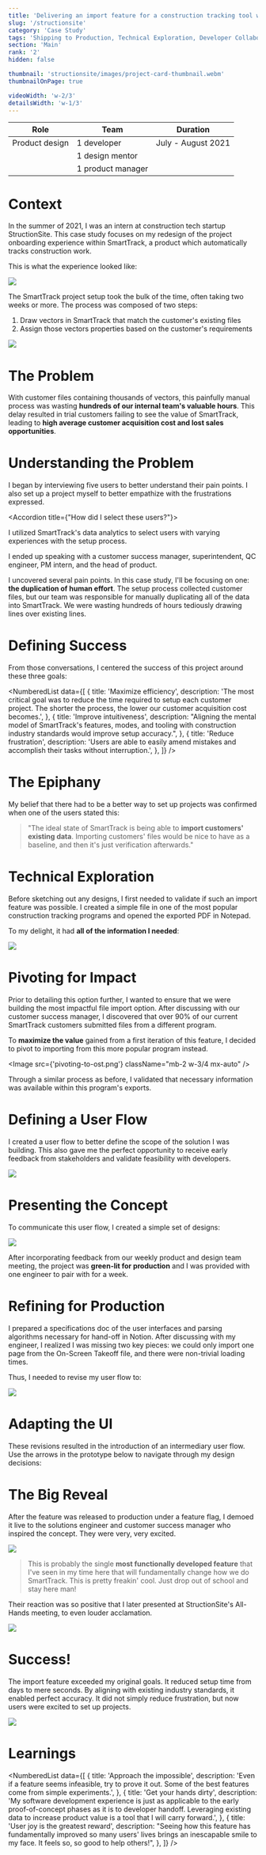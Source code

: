 ```yaml
---
title: 'Delivering an import feature for a construction tracking tool which saved users thousands of hours'
slug: '/structionsite'
category: 'Case Study'
tags: 'Shipping to Production, Technical Exploration, Developer Collaboration'
section: 'Main'
rank: '2'
hidden: false

thumbnail: 'structionsite/images/project-card-thumbnail.webm'
thumbnailOnPage: true

videoWidth: 'w-2/3'
detailsWidth: 'w-1/3'
---
```




| Role           | Team              | Duration           |
| -------------- | ----------------- | ------------------ |
| Product design | 1 developer       | July - August 2021 |
|                | 1 design mentor   |                    |
|                | 1 product manager |

# Context

In the summer of 2021, I was an intern at construction tech startup
StructionSite. This case study focuses on my redesign of the project onboarding
experience within SmartTrack, a product which automatically tracks construction
work.

This is what the experience looked like:

<FullBleed>
  <Image src={'pilot-process.png'} className="mt-3 mb-1 w-3/5 mx-auto" />
</FullBleed>

The SmartTrack project setup took the bulk of the time, often taking two weeks
or more. The process was composed of two steps:

1. Draw vectors in SmartTrack that match the customer's existing files
2. Assign those vectors properties based on the customer's requirements

<FullBleed>
  <Image
    src={'structionsite/images/current-setup-process.webm'}
    className="mt-3 mb-2 mx-auto w-3/4"
    caption="What the current project setup process looked like"
  />
</FullBleed>

# The Problem

<HighlightedSection>

With customer files containing thousands of vectors, this painfully manual
process was wasting **hundreds of our internal team's valuable hours**. This
delay resulted in trial customers failing to see the value of SmartTrack,
leading to **high average customer acquisition cost and lost sales
opportunities**.

</HighlightedSection>

# Understanding the Problem

I began by interviewing five users to better understand their pain points. I
also set up a project myself to better empathize with the frustrations
expressed.

<Note left={false}>

  <Accordion title={"How did I select these users?"}>

I utilized SmartTrack's data analytics to select users with varying experiences
with the setup process.

I ended up speaking with a customer success manager, superintendent, QC
engineer, PM intern, and the head of product.

  </Accordion>

</Note>

I uncovered several pain points. In this case study, I'll be focusing on one:
**the duplication of human effort**. The setup process collected customer files,
but our team was responsible for manually duplicating all of the data into
SmartTrack. We were wasting hundreds of hours tediously drawing lines over
existing lines.

# Defining Success

From those conversations, I centered the success of this project around these
three goals:

<NumberedList
  data={[
    {
      title: 'Maximize efficiency',
      description:
        'The most critical goal was to reduce the time required to setup each customer project. The shorter the process, the lower our customer acquisition cost becomes.',
    },
    {
      title: 'Improve intuitiveness',
      description:
        "Aligning the mental model of SmartTrack's features, modes, and tooling with construction industry standards would improve setup accuracy.",
    },
    {
      title: 'Reduce frustration',
      description:
        'Users are able to easily amend mistakes and accomplish their tasks without interruption.',
    },
  ]}
/>

# The Epiphany

My belief that there had to be a better way to set up projects was confirmed
when one of the users stated this:

> "The ideal state of SmartTrack is being able to **import customers' existing
> data**. Importing customers' files would be nice to have as a baseline, and
> then it's just verification afterwards."

# Technical Exploration

Before sketching out any designs, I first needed to validate if such an import
feature was possible. I created a simple file in one of the most popular
construction tracking programs and opened the exported PDF in Notepad.

To my delight, it had **all of the information I needed**:

<FullBleed>
  <Image
    src={'data-mapping.jpg'}
    caption="Vertices and properties were available as plain text in Bluebeam Revu's exports"
    className="w-3/4 mx-auto"
  />
</FullBleed>

# Pivoting for Impact

Prior to detailing this option further, I wanted to ensure that we were building
the most impactful file import option. After discussing with our customer
success manager, I discovered that over 90% of our current SmartTrack customers
submitted files from a different program.

To **maximize the value** gained from a first iteration of this feature, I
decided to pivot to importing from this more popular program instead.

<Image src={'pivoting-to-ost.png'} className="mb-2 w-3/4 mx-auto" />

Through a similar process as before, I validated that necessary information was
available within this program's exports.

# Defining a User Flow

I created a user flow to better define the scope of the solution I was building.
This also gave me the perfect opportunity to receive early feedback from
stakeholders and validate feasibility with developers.

<FullBleed>
  <Image src={'import-user-flow-1.png'} className="mt-2 w-3/5 mx-auto" />
</FullBleed>

# Presenting the Concept

To communicate this user flow, I created a simple set of designs:

<FullBleed>
  <Image src={'import-initial-mockups.png'} className="w-4/5 mx-auto" />
</FullBleed>

After incorporating feedback from our weekly product and design team meeting,
the project was **green-lit for production** and I was provided with one
engineer to pair with for a week.

# Refining for Production

I prepared a specifications doc of the user interfaces and parsing algorithms
necessary for hand-off in Notion. After discussing with my engineer, I realized
I was missing two key pieces: we could only import one page from the On-Screen
Takeoff file, and there were non-trivial loading times.

Thus, I needed to revise my user flow to:

<FullBleed>
  <Image src={'import-user-flow-2.png'} className="w-4/5 mx-auto mt-2" />
</FullBleed>

# Adapting the UI

These revisions resulted in the introduction of an intermediary user flow. Use
the arrows in the prototype below to navigate through my design decisions:

<FullBleed>
  <FigmaEmbed
    src={
      'https://www.figma.com/embed?embed_host=share&url=https%3A%2F%2Fwww.figma.com%2Fproto%2FEswk9nrt8g3qEOiTKtsDId%2FSetup-Redesign-Materials%3Fpage-id%3D0%253A1%26scaling%3Dscale-down%26node-id%3D2%253A1312%26starting-point-node-id%3D2%253A1312'
    }
    hideUI={true}
  />
</FullBleed>

# The Big Reveal

After the feature was released to production under a feature flag, I demoed it
live to the solutions engineer and customer success manager who inspired the
concept. They were very, very excited.

<FullBleed>
  <Image
    src={'structionsite/images/adam-and-james-reaction.webm'}
    className="mt-2 mx-auto w-3/4"
    caption="The culmination of my live demo to the solutions engineer (left) and customer success manager (right)"
  />
</FullBleed>

> This is probably the single **most functionally developed feature** that I've
> seen in my time here that will fundamentally change how we do SmartTrack. This
> is pretty freakin' cool. Just drop out of school and stay here man!

Their reaction was so positive that I later presented at StructionSite's
All-Hands meeting, to even louder acclamation.

<FullBleed>
  <Image src={'zoom-and-slack.png'} />
</FullBleed>

# Success!

The import feature exceeded my original goals. It reduced setup time from days
to mere seconds. By aligning with existing industry standards, it enabled
perfect accuracy. It did not simply reduce frustration, but now users were
excited to set up projects.

<FullBleed>
  <Image
    src={'success-adam-and-joey.png'}
    caption="Reactions to the import feature being used on real customer projects, sensitive details have been redacted"
  />
</FullBleed>

# Learnings

<NumberedList
  data={[
    {
      title: 'Approach the impossible',
      description:
        'Even if a feature seems infeasible, try to prove it out. Some of the best features come from simple experiments.',
    },
    {
      title: 'Get your hands dirty',
      description:
        'My software development experience is just as applicable to the early proof-of-concept phases as it is to developer handoff. Leveraging existing data to increase product value is a tool that I will carry forward.',
    },
    {
      title: 'User joy is the greatest reward',
      description:
        "Seeing how this feature has fundamentally improved so many users' lives brings an inescapable smile to my face. It feels so, so good to help others!",
    },
  ]}
/>
